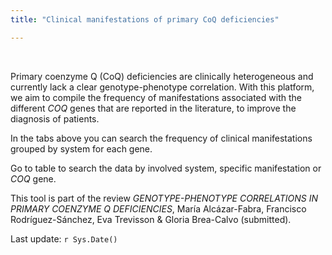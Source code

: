 ```yaml
---
title: "Clinical manifestations of primary CoQ deficiencies"

---
```


<!-- Global site tag (gtag.js) - Google Analytics -->
<script async src="https://www.googletagmanager.com/gtag/js?id=G-PR2Y8ZWQEW"></script>
<script>
  window.dataLayer = window.dataLayer || [];
  function gtag(){dataLayer.push(arguments);}
  gtag('js', new Date());

  gtag('config', 'G-PR2Y8ZWQEW');
</script>



<br>

Primary coenzyme Q (CoQ) deficiencies are clinically heterogeneous and currently lack a clear genotype-phenotype correlation. With this platform, we aim to compile the frequency of manifestations associated with the different *COQ* genes that are reported in the literature, to improve the diagnosis of patients.

In the tabs above you can search the frequency of clinical manifestations grouped by system for each gene.

Go to table to search the data by involved system, specific manifestation or *COQ* gene.

This tool is part of the review *GENOTYPE-PHENOTYPE CORRELATIONS IN PRIMARY COENZYME Q DEFICIENCIES*, María Alcázar-Fabra, Francisco Rodríguez-Sánchez, Eva Trevisson & Gloria Brea-Calvo (submitted).  

Last update: `r Sys.Date()`

